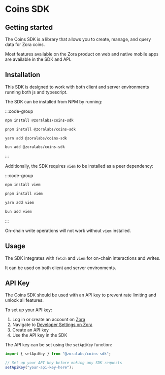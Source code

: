 # Coins SDK

## Getting started

The Coins SDK is a library that allows you to create, manage, and query data for Zora coins.

Most features available on the Zora product on web and native mobile apps are available in the SDK and API.

## Installation

This SDK is designed to work with both client and server environments running both js and typescript.

The SDK can be installed from NPM by running:

:::code-group

```bash [npm]
npm install @zoralabs/coins-sdk
```

```bash [pnpm]
pnpm install @zoralabs/coins-sdk
```

```bash [yarn]
yarn add @zoralabs/coins-sdk
```

```bash [bun]
bun add @zoralabs/coins-sdk
```

:::


Additionally, the SDK requires `viem` to be installed as a peer dependency:

:::code-group

```bash [npm]
npm install viem 
```

```bash [pnpm]
pnpm install viem 
```

```bash [yarn]
yarn add viem 
```

```bash [bun]
bun add viem 
```

:::


On-chain write operations will not work without `viem` installed.

## Usage

The SDK integrates with `fetch` and `viem` for on-chain interactions and writes.

It can be used on both client and server environments.

## API Key

The Coins SDK should be used with an API key to prevent rate limiting and unlock all features.

To set up your API key:
1. Log in or create an account on [Zora](https://zora.co)
2. Navigate to [Developer Settings on Zora](https://zora.co/settings/developer)
3. Create an API key
4. Use the API key in the SDK

The API key can be set using the `setApiKey` function:

```ts twoslash
import { setApiKey } from "@zoralabs/coins-sdk";

// Set up your API key before making any SDK requests
setApiKey("your-api-key-here");
```
